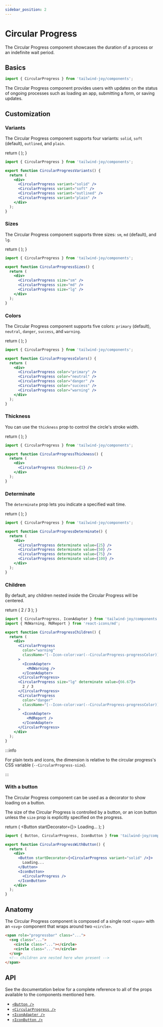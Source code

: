 ```yaml
---
sidebar_position: 2
---
```


# Circular Progress

The Circular Progress component showcases the duration of a process or an indefinite wait period.

## Basics

```jsx
import { CircularProgress } from 'tailwind-joy/components';
```

The Circular Progress component provides users with updates on the status of ongoing processes such as loading an app, submitting a form, or saving updates.

## Customization

### Variants

The Circular Progress component supports four variants: `solid`, `soft` (default), `outlined`, and `plain`.

  return (
    <DisplayStand>
      <CircularProgress variant="solid" />
      <CircularProgress variant="soft" />
      <CircularProgress variant="outlined" />
      <CircularProgress variant="plain" />
    </DisplayStand>
  );
}

<CircularProgressVariants />

```jsx
import { CircularProgress } from 'tailwind-joy/components';

export function CircularProgressVariants() {
  return (
    <div>
      <CircularProgress variant="solid" />
      <CircularProgress variant="soft" />
      <CircularProgress variant="outlined" />
      <CircularProgress variant="plain" />
    </div>
  );
}
```

### Sizes

The Circular Progress component supports three sizes: `sm`, `md` (default), and `lg`.

  return (
    <DisplayStand>
      <CircularProgress size="sm" />
      <CircularProgress size="md" />
      <CircularProgress size="lg" />
    </DisplayStand>
  );
}

<CircularProgressSizes />

```jsx
import { CircularProgress } from 'tailwind-joy/components';

export function CircularProgressSizes() {
  return (
    <div>
      <CircularProgress size="sm" />
      <CircularProgress size="md" />
      <CircularProgress size="lg" />
    </div>
  );
}
```

### Colors

The Circular Progress component supports five colors: `primary` (default), `neutral`, `danger`, `success`, and `warning`.

  return (
    <DisplayStand>
      <CircularProgress color="primary" />
      <CircularProgress color="neutral" />
      <CircularProgress color="danger" />
      <CircularProgress color="success" />
      <CircularProgress color="warning" />
    </DisplayStand>
  );
}

<CircularProgressColors />

```jsx
import { CircularProgress } from 'tailwind-joy/components';

export function CircularProgressColors() {
  return (
    <div>
      <CircularProgress color="primary" />
      <CircularProgress color="neutral" />
      <CircularProgress color="danger" />
      <CircularProgress color="success" />
      <CircularProgress color="warning" />
    </div>
  );
}
```

### Thickness

You can use the `thickness` prop to control the circle's stroke width.

  return (
    <DisplayStand>
      <CircularProgress thickness={1} />
    </DisplayStand>
  );
}

<CircularProgressThickness />

```jsx
import { CircularProgress } from 'tailwind-joy/components';

export function CircularProgressThickness() {
  return (
    <div>
      <CircularProgress thickness={1} />
    </div>
  );
}
```

### Determinate

The `determinate` prop lets you indicate a specified wait time.

  return (
    <DisplayStand>
      <CircularProgress determinate value={25} />
      <CircularProgress determinate value={50} />
      <CircularProgress determinate value={75} />
      <CircularProgress determinate value={100} />
    </DisplayStand>
  );
}

<CircularProgressDeterminate />

```jsx
import { CircularProgress } from 'tailwind-joy/components';

export function CircularProgressDeterminate() {
  return (
    <div>
      <CircularProgress determinate value={25} />
      <CircularProgress determinate value={50} />
      <CircularProgress determinate value={75} />
      <CircularProgress determinate value={100} />
    </div>
  );
}
```

### Children

By default, any children nested inside the Circular Progress will be centered.


  return (
    <DisplayStand>
      <CircularProgress
        color="warning"
        className="[--Icon-color:var(--CircularProgress-progressColor)]"
      >
        <IconAdapter>
          <MdWarning />
        </IconAdapter>
      </CircularProgress>
      <CircularProgress size="lg" determinate value={66.67}>
        2 / 3
      </CircularProgress>
      <CircularProgress
        color="danger"
        className="[--Icon-color:var(--CircularProgress-progressColor)] [--CircularProgress-size:80px]"
      >
        <IconAdapter>
          <MdReport />
        </IconAdapter>
      </CircularProgress>
    </DisplayStand>
  );
}

<CircularProgressChildren />

```jsx
import { CircularProgress, IconAdapter } from 'tailwind-joy/components';
import { MdWarning, MdReport } from 'react-icons/md';

export function CircularProgressChildren() {
  return (
    <div>
      <CircularProgress
        color="warning"
        className="[--Icon-color:var(--CircularProgress-progressColor)]"
      >
        <IconAdapter>
          <MdWarning />
        </IconAdapter>
      </CircularProgress>
      <CircularProgress size="lg" determinate value={66.67}>
        2 / 3
      </CircularProgress>
      <CircularProgress
        color="danger"
        className="[--Icon-color:var(--CircularProgress-progressColor)] [--CircularProgress-size:80px]"
      >
        <IconAdapter>
          <MdReport />
        </IconAdapter>
      </CircularProgress>
    </div>
  );
}
```

:::info

For plain texts and icons, the dimension is relative to the circular progress's CSS variable (`--CircularProgress-size`).

:::

### With a button

The Circular Progress component can be used as a decorator to show loading on a button.

The size of the Circular Progress is controlled by a button, or an icon button unless the `size` prop is explicitly specified on the progress.

  return (
    <DisplayStand>
      <Button startDecorator={<CircularProgress variant="solid" />}>
        Loading...
      </Button>
      <IconButton>
        <CircularProgress />
      </IconButton>
    </DisplayStand>
  );
}

<CircularProgressWithButton />

```jsx
import { Button, CircularProgress, IconButton } from 'tailwind-joy/components';

export function CircularProgressWithButton() {
  return (
    <div>
      <Button startDecorator={<CircularProgress variant="solid" />}>
        Loading...
      </Button>
      <IconButton>
        <CircularProgress />
      </IconButton>
    </div>
  );
}
```

## Anatomy

The Circular Progress component is composed of a single root `<span>` with an `<svg>` component that wraps around two `<circle>`.

```html
<span role="progressbar" class="...">
  <svg class="...">
    <circle class="..."></circle>
    <circle class="..."></circle>
  </svg>
  <!-- children are nested here when present -->
</span>
```

## API

See the documentation below for a complete reference to all of the props available to the components mentioned here.

- [`<Button />`](../apis/button)
- [`<CircularProgress />`](../apis/circular-progress)
- [`<IconAdapter />`](../apis/icon-adapter)
- [`<IconButton />`](../apis/icon-button)
